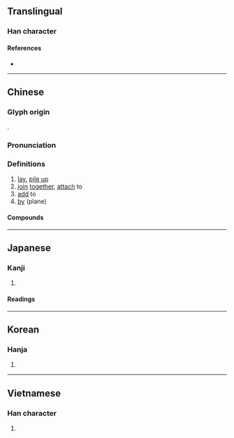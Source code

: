 {{also|搨}}
{{character info/new}}
==Translingual==

===Han character===
{{Han char|rn=64|rad=手|as=10|sn=13|four=54061|canj=QTOR|ids=⿰扌荅}}

====References====
* {{Han ref|kx=0448.040|dkj=12508|dj=0798.220|hdz=31912.030|uh=642D|ud=25645|bh=B766|bd=46950}}

----

==Chinese==
{{zh-forms}}

===Glyph origin===
{{Han etym}}
{{Han compound|手|alt1=扌|t1=hand|荅|ls=psc|c1=s|c2=p}}.

===Pronunciation===
{{zh-pron
|m=dā
|ma=Zh-da.ogg
|c=daap3
|h=pfs=tap
|md=
|mn=tah/tap
|mn_note=tah - vernacular; tap - literary
|w=4taq
|mc=y
|oc=y
|cat=v
}}

===Definitions===
{{zh-hanzi}}

# [[lay]], [[pile up]]
# [[join]] [[together]], [[attach]] to
# [[add]] to
# [[by]] (plane)
====Compounds====
{{zh-der|一搭一唱|不搭檔|不搭調|彎弓搭箭|不搭嘴|丟搭|好搭檔|哈搭|不零不搭|兜搭|勾肩搭背|不搭腔|七搭八搭|一搭兩用|不搭對|另搭架子|勾搭|勾勾搭搭|一搭|八搭麻鞋|搭腳|搭印|捎搭|搭漿|沒趣搭拉|搭桌|滴零搭拉|搭訕|搭腔|搭負|搭乘|搭腰|搭架子|牽線搭橋|搭連|搭涼篷|搭背|搭蓋|燥不搭的|搭剌子|搭分兒|搭剌|搭賣|搭伙|搭幫|扳搭饊子|搭聯|搭面|拈弓搭箭|搭棚|搭檔|搭碴兒|搭建|抹搭|搭嘴|搭運|擺搭|搭會|搭話|搭便車|搭調|搭載|搭手|搭纏|搭夥|搭伏|搭搭撒撒|搭七搭八|扭搭|疙搭|搭赸|滴里搭拉|挨肩搭背|沒搭煞|搭飯|搭岔兒|搭颯|搭搭拈拈|搭護|搭橋|搭伏定|括搭|搭館|瓜搭|搭膊|搭弩張弓|挑搭|救搭|搭腳兒|搭抗|白搭|搭墩|掛搭|搭識|搭救|溜搭|搭鋪|搭不上線|搭景|板搭饊子|搭理|牌搭子|抽搭|搭班子|煤搭|拉線搭橋|搭伴|漏虀搭菜|搭克露|湊搭|搭船|搭扶定|搭附|板搭|搭換|沒搭撒|搭車|搭子|搭乾鋪|搭包|搭梯子|油搭扇|死心搭地|搭拉|搭跳|搭褳|昏頭搭腦|挂搭|搭頭|撲搭地|搭配|搭撒|搭扶|搭圾|扯弓搭箭|花搭著|背搭|配搭|襯搭|麻搭|老搭檔|袖搭兒|訕不搭的|胡鋪搭|絮搭|麻將搭子|這搭兒|配搭兒|鐵搭|鉤搭|那搭|被搭子|花花搭搭|頂搭|胡撲搭}}

{{zh-cat|Elementary}}

----

==Japanese==

===Kanji===
{{ja-kanji|grade=c|rs=手10}}

# {{defn|lang=ja|sort=手10}}

====Readings====
{{ja-readings
|on=とう
|kun=の-る, の-せる
}}

----

==Korean==

===Hanja===
{{ko-hanja|hangeul=탑}}

# {{defn|lang=ko|sort=手10}}

----

==Vietnamese==

===Han character===
{{vi-hantu|[[đắp]], [[đáp]], [[ráp]], [[tháp]], [[thắp]]|rs=手10}}

# {{defn|lang=vi|sort=手10}}
